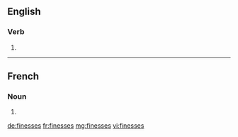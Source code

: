 ==English==

===Verb===
{{head|en}}

# {{en-third-person singular of|finesse}}

----

==French==

===Noun===
{{head|fr|plural|g=f-p}}

# {{plural of|finesse|lang=fr}}

[[de:finesses]]
[[fr:finesses]]
[[mg:finesses]]
[[vi:finesses]]